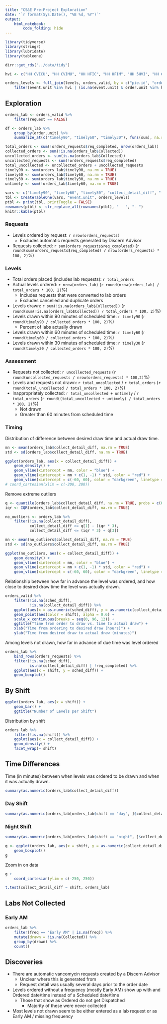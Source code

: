 ```yaml
---
title: "CS&E Pre-Project Exploration"
date: '`r format(Sys.Date(), "%B %d, %Y")`'
output: 
    html_notebook:
        code_folding: hide
---
```


```r
library(tidyverse)
library(stringr)
library(lubridate)
library(tableone)

dirr::get_rds("../data/tidy")

hvi <- c("HH CVICU", "HH CVIMU", "HH HFIC", "HH HFIM", "HH 5HVI", "HH CCU", "HVI CIMU")

orders_levels <- full_join(levels, orders_valid, by = c("pie.id", "order.id")) %>%
    filter(event.unit %in% hvi | (is.na(event.unit) & order.unit %in% hvi)) 

```

## Exploration

```r
orders_lab <- orders_valid %>%
    filter(request == FALSE) 

df <- orders_lab %>%
    group_by(order.unit) %>%
    summarize_at(c("timely90", "timely60", "timely30"), funs(sum), na.rm = TRUE)

total_orders <- sum(!orders_requests$req_completed, nrow(orders_lab))
collected_orders <- sum(!is.na(orders_lab$Collected))
uncollected_orders <- sum(is.na(orders_lab$Collected))
uncollected_requests <- sum(!orders_requests$req_completed)
total_uncollected <- uncollected_orders + uncollected_requests
timely90 <- sum(orders_lab$timely90, na.rm = TRUE)
timely60 <- sum(orders_lab$timely60, na.rm = TRUE)
timely30 <- sum(orders_lab$timely30, na.rm = TRUE)
untimely <- sum(!orders_lab$timely60, na.rm = TRUE)
```

```r
vars <- c("timely90", "timely60", "timely30", "collect_detail_diff", "freq", "priority", "request", "shift")
tbl <- CreateTableOne(vars, "event.unit", orders_levels)
ptbl <- print(tbl, printToggle = FALSE)
rownames(ptbl) <- str_replace_all(rownames(ptbl), "   ", "- ")
knitr::kable(ptbl)
```


### Requests
* Levels ordered by request: `r nrow(orders_requests)`  
    - Excludes automatic requests generated by Discern Advisor
* Requests collected: `r sum(orders_requests$req_completed)` (`r round(sum(orders_requests$req_completed) / nrow(orders_requests) * 100, 2)`%)

### Levels

- Total orders placed (includes lab requests): `r total_orders`
- Actual levels ordered: `r nrow(orders_lab)` (`r round(nrow(orders_lab) / total_orders * 100, 2)`%) 
    + Includes requests that were converted to lab orders
    + Excludes cancelled and duplicate orders
- Levels drawn: `r sum(!is.na(orders_lab$Collected))` (`r round(sum(!is.na(orders_lab$Collected)) / total_orders * 100, 2)`%)  
- Levels drawn within 90 minutes of scheduled time: `r timely90` (`r round(timely90 / collected_orders * 100, 2)`%)
    + Percent of labs actually drawn
- Levels drawn within 60 minutes of scheduled time: `r timely60` (`r round(timely60 / collected_orders * 100, 2)`%)
- Levels drawn within 30 minutes of scheduled time: `r timely30` (`r round(timely30 / collected_orders * 100, 2)`%)

### Assessment

- Requests not collected: `r uncollected_requests` (`r round(uncollected_requests / nrow(orders_requests) * 100,2)`%)
- Levels and requests not drawn: `r total_uncollected` / `r total_orders` (`r round(total_uncollected / total_orders * 100, 2)`%)
- Inappropriately collected: `r total_uncollected + untimely` / `r total_orders` (`r round((total_uncollected + untimely) / total_orders * 100, 2)`%)
    + Not drawn
    + Greater than 60 minutes from scheduled time

### Timing

Distribution of difference between desired draw time and actual draw time.

```r
mn <- mean(orders_lab$collect_detail_diff, na.rm = TRUE)
std <- sd(orders_lab$collect_detail_diff, na.rm = TRUE)

ggplot(orders_lab, aes(x = collect_detail_diff)) +
    geom_density() +
    geom_vline(xintercept = mn, color = "blue") +
    geom_vline(xintercept = mn + c(1, -1) * std, color = "red") +
    geom_vline(xintercept = c(-60, 60), color = "darkgreen", linetype = "dashed")
# coord_cartesian(xlim = c(-200, 200))
```

Remove extreme outliers

```r
q <- quantile(orders_lab$collect_detail_diff, na.rm = TRUE, probs = c(0.25, 0.5, 0.75))
iqr <- IQR(orders_lab$collect_detail_diff, na.rm = TRUE)

no_outliers <- orders_lab %>%
    filter(!is.na(collect_detail_diff),
           collect_detail_diff >= q[1] - (iqr * 3),
           collect_detail_diff <= (iqr * 3) + q[3])

mn <- mean(no_outliers$collect_detail_diff, na.rm = TRUE)
std <- sd(no_outliers$collect_detail_diff, na.rm = TRUE)

ggplot(no_outliers, aes(x = collect_detail_diff)) +
    geom_density() +
    geom_vline(xintercept = mn, color = "blue") +
    geom_vline(xintercept = mn + c(1, -1) * std, color = "red") +
    geom_vline(xintercept = c(-60, 60), color = "darkgreen", linetype = "dashed")
```

Relationship between how far in advance the level was ordered, and how close to desired draw time the level was actually drawn.

```r
orders_valid %>%
    filter(!is.na(sched_diff),
           !is.na(collect_detail_diff)) %>%
    ggplot(aes(x = as.numeric(sched_diff), y = as.numeric(collect_detail_diff))) +
    geom_point(aes(color = shift), alpha = 0.6) +
    scale_x_continuous(breaks = seq(0, 96, 12)) +
    ggtitle("Time from order to draw vs. time to actual draw") +
    xlab("Time from ordering to desired draw (hours)") +
    ylab("Time from desired draw to actual draw (minutes)")
```

Among levels not drawn, how far in advance of due time was level ordered

```r
orders_lab %>%
    bind_rows(orders_requests) %>%
    filter(!is.na(sched_diff),
           is.na(collect_detail_diff) | !req_completed) %>%
    ggplot(aes(x = shift, y = sched_diff)) +
    geom_boxplot()
```


## By Shift

```r
ggplot(orders_lab, aes(x = shift)) +
    geom_bar() +
    ggtitle("Number of Levels per Shift")
```

Distribution by shift

```r
orders_lab %>%
    filter(!is.na(shift)) %>%
    ggplot(aes(x = collect_detail_diff)) +
    geom_density() +
    facet_wrap(~ shift)
```

## Time Differences

Time (in minutes) between when levels was ordered to be drawn and when it was actually drawn.

```r
summary(as.numeric(orders_lab$collect_detail_diff))
```

### Day Shift
```r
summary(as.numeric(orders_lab[orders_lab$shift == "day", ]$collect_detail_diff))
```

### Night Shift
```r
summary(as.numeric(orders_lab[orders_lab$shift == "night", ]$collect_detail_diff))
```

```r
g <- ggplot(orders_lab, aes(x = shift, y = as.numeric(collect_detail_diff))) +
    geom_boxplot()
g
```

Zoom in on data

```r
g +
    coord_cartesian(ylim = c(-250, 250))
```


```r
t.test(collect_detail_diff ~ shift, orders_lab)
```

## Labs Not Collected

### Early AM

```r
orders_lab %>%
    filter(freq == "Early AM" | is.na(freq)) %>%
    mutate(drawn = !is.na(Collected)) %>%
    group_by(drawn) %>%
    count()
```

## Discoveries

* There are automatic vancomycin requests created by a Discern Advisor
    - Unclear where this is generated from
    - Request detail was usually several days prior to the order date
* Levels ordered without a frequency (mostly Early AM) show up with and Ordered date/time instead of a Scheduled date/time
    - Those that show as Ordered do not get Dispatched
        + Majority of these were never collected
* Most levels not drawn seem to be either entered as a lab request or as Early AM / missing frequency
